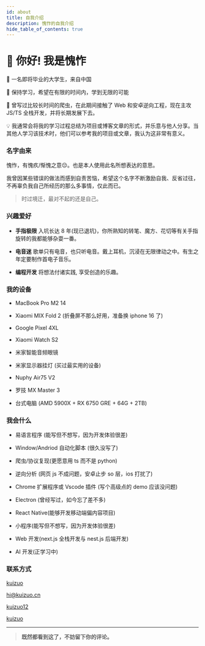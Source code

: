 ```yaml
---
id: about
title: 自我介绍
description: 愧怍的自我介绍
hide_table_of_contents: true
---
```



# 👋 你好! 我是愧怍

🧑 一名即将毕业的大学生，来自中国

🌱 保持学习，希望在有限的时间内，学到无限的可能

🐛 曾写过比较长时间的爬虫，在此期间接触了 Web 和安卓逆向工程，现在主攻 JS/TS 全栈开发，并将长期发展下去。

💡 我通常会将我的学习过程总结为项目或博客文章的形式，并乐意与他人分享。当其他人学习该技术时，他们可以参考我的项目或文章，我认为这非常有意义。

### 名字由来

愧怍，有愧疚/惭愧之意😔。也是本人使用此名所想表达的意思。

我曾因某些错误的做法而感到自责苦恼，希望这个名字不断激励自我、反省过往，不再辜负我自己所经历的那么多事情，仅此而已。

> 时过境迁，最对不起的还是自己。

### 兴趣爱好

- **手指极限** 入坑长达 8 年(现已退坑)，你所熟知的转笔、魔方、花切等有关手指旋转的我都能够杂耍一番。

- **电音迷** 歌单只有电音，也只听电音。戴上耳机，沉浸在无限律动之中。有生之年定要制作首电子音乐。

- **编程开发** 将想法付诸实践, 享受创造的乐趣。

### 我的设备

- MacBook Pro M2 14

- Xiaomi MIX Fold 2 (折叠屏不那么好用，准备换 iphone 16 了)

- Google Pixel 4XL

- Xiaomi Watch S2

- 米家智能音频眼镜

- 米家显示器挂灯 (买过最实用的设备)

- Nuphy Air75 V2

- 罗技 MX Master 3

- 台式电脑 (AMD 5900X + RX 6750 GRE + 64G + 2TB)

### 我会什么

- 易语言程序 (能写但不想写，因为开发体验很差)

- Window/Andriod 自动化脚本 (很久没写了)

- 爬虫/协议复现(更愿意用 ts 而不是 python)

- 逆向分析 (网页 js 不成问题，安卓止步 so 层，ios 打扰了)

- Chrome 扩展程序或 Vscode 插件 (写个高级点的 demo 应该没问题)

- Electron (曾经写过，如今忘了差不多)

- React Native(能够开发移动端偏内容项目)

- 小程序(能写但不想写，因为开发体验很差)

- Web 开发(next.js 全栈开发与 nest.js 后端开发)

- AI 开发(正学习中)

### 联系方式

<p style={{ display: 'flex', 'align-items': 'center', gap: '0.5rem' }}>
  <Icon icon="ri:github-line" width="20" heigth="20" />
  <a href={social.github.href}>kuizuo</a>
</p>

<p style={{ display: 'flex', 'align-items': 'center', gap: '0.5rem' }}>
  <Icon icon="ri:mail-open-line" width="20" heigth="20" />
  <a href={social.email.href}>hi@kuizuo.cn</a>
</p>

<p style={{ display: 'flex', 'align-items': 'center', gap: '0.5rem' }}>
  <Icon icon="ri:wechat-2-line" width="20" heigth="20" />
  <a href={social.wx.href}>kuizuo12</a>
</p>

<p style={{ display: 'flex', 'align-items': 'center', gap: '0.5rem' }}>
  <Icon icon="ri:twitter-x-line" width="20" heigth="20" /> <a href={social.x.href}>kuizuo</a>
</p>

---

> **既然都看到这了，不妨留下你的评论。**
